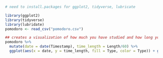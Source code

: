```r
# need to install.packages for ggplot2, tidyverse, lubricate

library(ggplot2)
library(tidyverse)
library(lubridate)
pomodoro <- read_csv("pomodoro.csv")
```

```r
## creates a visualization of how much you have studied and how long you have taken breaks
pomodoro %>% 
  mutate(date = date(Timestamp), time_length = Length/60) %>% 
  ggplot(aes(x = date, y = time_length, fill = Type, color = Type)) + geom_histogram(alpha = 0.5, stat = "identity") + xlab("Date") + ylab("Length of Pomodoro (in minutes)") + ggtitle("Timer Length") + theme_minimal() 

```

